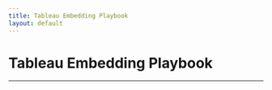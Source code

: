 ```yaml
---
title: Tableau Embedding Playbook
layout: default
---
```



# Tableau Embedding Playbook

<hr/>

<br/>

<Analytics
  vizUrl='https://public.tableau.com/views/Superstore_16963856246520/Overview'
  height='828'
  width='807'
  hideTabs='true'
  device='default'
/>
